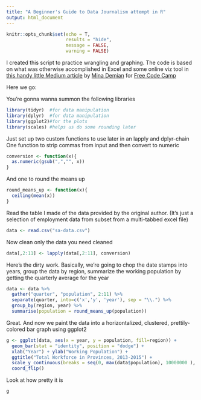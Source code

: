 ```yaml
---
title: "A Beginner's Guide to Data Journalism attempt in R"
output: html_document
---
```


```r
knitr::opts_chunk$set(echo = T,
                      results = "hide",
                      message = FALSE,
                      warning = FALSE)
```

I created this script to practice wrangling and graphing. The code is based on what was otherwise accomplished in Excel and some online viz tool in [this handy little Medium article](https://medium.freecodecamp.org/data-journalism-isnt-for-the-select-let-s-work-out-a-story-together-from-scratch-dd85b3017f4a) by [Mina Demian](https://twitter.com/minademjan) for [Free Code Camp](https://medium.freecodecamp.org)

Here we go:

You're gonna wanna summon the following libraries

```r
library(tidyr)  #for data manipulation
library(dplyr)  #for data manipulation
library(ggplot2)#for the plots
library(scales) #helps us do some rounding later
```

Just set up two custom functions to use later in an lapply and dplyr-chain
One function to strip commas from input and then convert to numeric

```r
conversion <- function(x){  
  as.numeric(gsub(",","", x)) 
}
```

And one to round the means up

```r
round_means_up <- function(x){
  ceiling(mean(x))
}
```

Read the table I made of the data provided by the original author. (It's just a selection of employment data from subset from a multi-tabbed excel file)
```r
data <- read.csv("sa-data.csv")
```

Now clean only the data you need cleaned

```r
data[,2:11] <- lapply(data[,2:11], conversion)
```

Here's the dirty work. Basically, we're going to chop the date stamps into years, group the data by region, summarize the working population by getting the quarterly average for the year

```r
data <- data %>%
  gather("quarter", "population", 2:11) %>%
  separate(quarter, into=c('x','y', 'year'), sep = "\\.") %>%
  group_by(region, year) %>%
  summarise(population = round_means_up(population))
```

Great. And now we paint the data into a horizontalized, clustered, prettily-colored bar graph using ggplot2 

```r
g <- ggplot(data, aes(x = year, y = population, fill=region)) + 
  geom_bar(stat = "identity", position = "dodge") + 
  xlab("Year") + ylab("Working Population") + 
  ggtitle("Total Workforce in Provinces, 2013-2015") +
  scale_y_continuous(breaks = seq(0, max(data$population), 10000000 ), labels = comma) +
  coord_flip()
```

Look at how pretty it is

```r
g
```